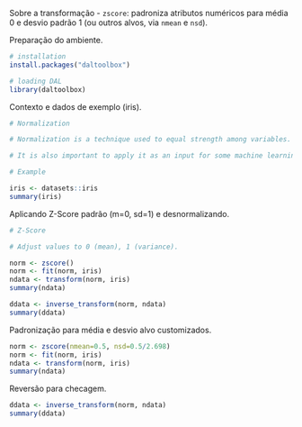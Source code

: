 Sobre a transformação
- `zscore`: padroniza atributos numéricos para média 0 e desvio padrão 1 (ou outros alvos, via `nmean` e `nsd`).

Preparação do ambiente.
```r
# installation 
install.packages("daltoolbox")

# loading DAL
library(daltoolbox) 
```

Contexto e dados de exemplo (iris).
```r
# Normalization

# Normalization is a technique used to equal strength among variables. 

# It is also important to apply it as an input for some machine learning methods. 

# Example

iris <- datasets::iris  
summary(iris)
```

Aplicando Z-Score padrão (m=0, sd=1) e desnormalizando.
```r
# Z-Score

# Adjust values to 0 (mean), 1 (variance).

norm <- zscore()
norm <- fit(norm, iris)
ndata <- transform(norm, iris)
summary(ndata)

ddata <- inverse_transform(norm, ndata)
summary(ddata)
```

Padronização para média e desvio alvo customizados.
```r
norm <- zscore(nmean=0.5, nsd=0.5/2.698)
norm <- fit(norm, iris)
ndata <- transform(norm, iris)
summary(ndata)
```

Reversão para checagem.
```r
ddata <- inverse_transform(norm, ndata)
summary(ddata)
```
